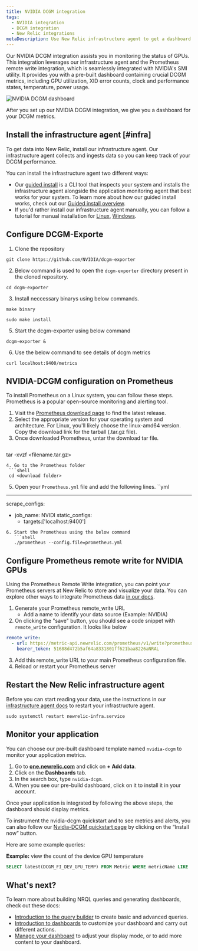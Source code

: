 ```yaml
---
title: NVIDIA DCGM integration
tags:
  - NVIDIA integration
  - DCGM integration
  - New Relic integrations
metaDescription: Use New Relic infrastructure agent to get a dashboard with DCGM metrics.
---
```


Our NVIDIA DCGM integration assists you in monitoring the status of GPUs. This integration leverages our infrastructure agent and the Prometheus remote write integration, which is seamlessly integrated with NVIDIA's SMI utility. It provides you with a pre-built dashboard containing crucial DCGM metrics, including GPU utilization, XID error counts, clock and performance states, temperature, power usage.

<img
    title="NVIDIA DCGM dashboard"
    alt="NVIDIA DCGM dashboard"
    src={infrastructureNVIDIADCGMDashboard}
/>

<figcaption>
After you set up our NVIDIA DCGM integration, we give you a dashboard for your DCGM metrics.
</figcaption>

## Install the infrastructure agent [#infra]

To get data into New Relic, install our infrastructure agent. Our infrastructure agent collects and ingests data so you can keep track of your DCGM performance.

You can install the infrastructure agent two different ways:

* Our [guided install](https://one.newrelic.com/nr1-core?state=4f81feab-35f7-e97e-9903-52510f8542bd) is a CLI tool that inspects your system and installs the infrastructure agent alongside the application monitoring agent that best works for your system. To learn more about how our guided install works, check out our [Guided install overview](/docs/infrastructure/host-integrations/installation/new-relic-guided-install-overview).
* If you'd rather install our infrastructure agent manually, you can follow a tutorial for manual installation for [Linux](/docs/infrastructure/install-infrastructure-agent/linux-installation/install-infrastructure-monitoring-agent-linux), [Windows](/docs/infrastructure/install-infrastructure-agent/windows-installation/install-infrastructure-monitoring-agent-windows/).

## Configure DCGM-Exporte
1. Clone the repository
```
git clone https://github.com/NVIDIA/dcgm-exporter
```
2. Below command is used to open the `dcgm-exporter` directory present in the cloned repository.
```
cd dcgm-exporter
```
3. Install neccessary binarys using below commands.
```
make binary
```

```
sudo make install
```
5. Start the dcgm-exporter using below command
```
dcgm-exporter &
```
6. Use the below command to see details of dcgm metrics 
```
curl localhost:9400/metrics
```

## NVIDIA-DCGM configuration on Prometheus

To install Prometheus on a Linux system, you can follow these steps. Prometheus is a popular open-source monitoring and alerting tool.

1. Visit the [Prometheus download page](https://prometheus.io/download/) to find the latest release.
2. Select the appropriate version for your operating system and architecture. For Linux, you'll likely choose the linux-amd64 version. Copy the download link for the tarball (.tar.gz file).
3. Once downloaded Prometheus, untar the download tar file.
   ```shell
  tar -xvzf <filename.tar.gz>
  ```
4. Go to the Prometheus folder
   ```shell
   cd <download folder>
   ```
5. Open your `Prometheus.yml` file and add the following lines.
``yml
---
scrape_configs:
  - job_name: NVIDI
    static_configs:
      - targets:['localhost:9400']
```
6. Start the Prometheus using the below command
   ```shell
   ./prometheus --config.file=prometheus.yml
   ```

## Configure Prometheus remote write for NVIDIA GPUs

Using the Prometheus Remote Write integration, you can point your Prometheus servers at New Relic to store and visualize your data. You can explore other ways to integrate Prometheus data [in our docs](https://docs.newrelic.com/docs/integrations/prometheus-integrations/get-started/send-prometheus-metric-data-new-relic/).
1. Generate your Prometheus remote_write URL
   * Add a name to identify your data source (Example: NVIDIA)
2. On clicking the "save" button, you should see a code snippet with `remote_write` configuration. It looks like below

```yml
remote_write:
  - url: https://metric-api.newrelic.com/prometheus/v1/write?prometheus_server=NVIDIA
    bearer_token: 51688d472b5af64a8331801ff621baa8226aNRAL
```
3. Add this remote_write URL to your main Prometheus configuration file.
4. Reload or restart your Prometheus server

## Restart the New Relic infrastructure agent
Before you can start reading your data, use the instructions in our [infrastructure agent docs](/docs/infrastructure/install-infrastructure-agent/manage-your-agent/start-stop-restart-infrastructure-agent/) to restart your infrastructure agent.

```shell
sudo systemctl restart newrelic-infra.service
```
## Monitor your application

You can choose our pre-built dashboard template named `nvidia-dcgm` to monitor your application metrics.

1. Go to **[one.newrelic.com](https://one.newrelic.com/)** and click on **+ Add data**.
2.  Click on the **Dashboards** tab.
3.  In the search box, type `nvidia-dcgm`.
4.  When you see our pre-build dashboard, click on it to install it in your account.

Once your application is integrated by following the above steps, the dashboard should display metrics.

To instrument the nvidia-dcgm quickstart and to see metrics and alerts, you can also follow our [Nvidia-DCGM quickstart page](https://newrelic.com/instant-observability/nvidia-dcgm) by clicking on the “Install now” button.

Here are some example queries:

**Example:** view the count of the device GPU temperature

```sql
SELECT latest(DCGM_FI_DEV_GPU_TEMP) FROM Metric WHERE metricName LIKE 'DCGM_FI_DEV_GPU_TEMP' TIMESERIES
```

## What's next?

To learn more about building NRQL queries and generating dashboards, check out these docs:

* [Introduction to the query builder](/docs/query-your-data/explore-query-data/query-builder/introduction-query-builder) to create basic and advanced queries.
* [Introduction to dashboards](/docs/query-your-data/explore-query-data/dashboards/introduction-dashboards) to customize your dashboard and carry out different actions.
* [Manage your dashboard](/docs/query-your-data/explore-query-data/dashboards/manage-your-dashboard) to adjust your <InlinePopover type="dashboards" /> display mode, or to add more content to your dashboard.

